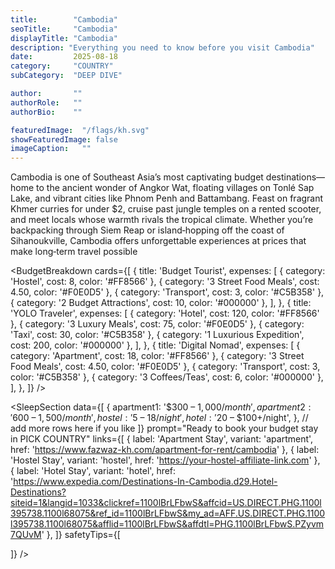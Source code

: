 ---
title:        "Cambodia"
seoTitle:     "Cambodia"
displayTitle: "Cambodia"
description: "Everything you need to know before you visit Cambodia"
date:         2025-08-18
category:     "COUNTRY"
subCategory:  "DEEP DIVE"

author:       ""
authorRole:   ""
authorBio:    ""

featuredImage:  "/flags/kh.svg"
showFeaturedImage: false
imageCaption:   ""
---

<CountryPhoto
  src="/blogCountryImages/cambodia/cambodia-temple.jpg"
  alt="world heritage preah vilheear temple in Cambodia"
  caption="world heritage preah vilheear temple in Cambodia"
/>

Cambodia is one of Southeast Asia’s most captivating budget destinations—home to the ancient wonder of Angkor Wat, floating villages on Tonlé Sap Lake, and vibrant cities like Phnom Penh and Battambang. Feast on fragrant Khmer curries for under $2, cruise past jungle temples on a rented scooter, and meet locals whose warmth rivals the tropical climate. Whether you’re backpacking through Siem Reap or island‑hopping off the coast of Sihanoukville, Cambodia offers unforgettable experiences at prices that make long‑term travel possible

<BudgetBreakdown
  cards={[
    {
      title: 'Budget Tourist',
      expenses: [
        { category: 'Hostel', cost: 8, color: '#FF8566' },
        { category: '3 Street Food Meals', cost: 4.50, color: '#F0E0D5' },
        { category: 'Transport', cost: 3, color: '#C5B358' },
        { category: '2 Budget Attractions', cost: 10, color: '#000000' },
      ],
    },
    {
      title: 'YOLO Traveler',
      expenses: [
        { category: 'Hotel', cost: 120, color: '#FF8566' },
        { category: '3 Luxury Meals', cost: 75, color: '#F0E0D5' },
        { category: 'Taxi', cost: 30, color: '#C5B358' },
        { category: '1 Luxurious Expedition', cost: 200, color: '#000000' },
      ],
    },
    {
      title: 'Digital Nomad',
      expenses: [
        { category: 'Apartment', cost: 18, color: '#FF8566' },
        { category: '3 Street Food Meals', cost: 4.50, color: '#F0E0D5' },
        { category: 'Transport', cost: 3, color: '#C5B358' },
        { category: '3 Coffees/Teas', cost: 6, color: '#000000' },
      ],
    },
  ]}
/>


<FlightCTA
  title="Book Cheap Flights to Phnom Penh, Cambodia"
  subtitle="Your $25 a Day Adventure Awaits!"
  buttonText="Book Now"
  href="https://www.expedia.com/Destinations-In-Cambodia.d29.Flight-Destinations?siteid=1&langid=1033&clickref=1110lo6pFDG&affcid=US.DIRECT.PHG.1100l395738.1100l68075&ref_id=1110lo6pFDG&my_ad=AFF.US.DIRECT.PHG.1100l395738.1100l68075&afflid=1110lo6pFDG&affdtl=PHG.1110lo6pFDG.PZi8oaaIaB"
/>

<TourSectionStarter
  subHeader="Best Day Trips in Cambodia – Temples, Lakes & Local Life on a Budget"
  paragraph="Cambodia isn’t just temples and tuk‑tuks. Watch the sunrise over Angkor Wat, explore the stilted homes of Kampong Phluk’s floating village, or take a bamboo train ride through Battambang’s countryside. Join a cooking class in Siem Reap, cruise the Mekong at sunset, or hike through Kep National Park for panoramic views—all without breaking the bank. These day trips connect you to Cambodia’s soul, whether you’re chasing history, nature, or local flavor."
/>


<TourCTA
  partnerId="P00249582"
  widgetRef="W-93c3f9e6-202e-40df-8486-47024af6c887"
  toursLink="https://www.viator.com/Cambodia/d12?pid=P00249582&mcid=42383&medium=link"
  destination="Cambodia"
/>

<SleepSectionStarter
  subHeader="Where to Stay in Cambodia – Hostels, Guesthouses & Hidden Beach Bungalows"
  paragraph="Visit between November and March for dry skies and cool evenings, or travel in the shoulder season to score deep discounts on lodging. In Phnom Penh, hostel beds start at less than $6 a night, while Siem Reap’s boutique guesthouses offer poolside charm for under $20. Along the coast, you’ll find bamboo bungalows in Koh Rong, jungle retreats in Kampot, and homestays near the Cardamom Mountains—all offering comfort and culture at backpacker‑friendly prices. Whether you’re a solo traveler, digital nomad, or couple on a shoestring, Cambodia has a bed that fits your budget and your vibe."
/>



<SleepSection
  data={[
    {
      apartment1: '$300 – $1,000/month',
      apartment2: '$600 – $1,500/month',
      hostel:     '$5 – $18/night',
      hotel:      '$20 – $100+/night',
    },
    // add more rows here if you like
  ]}
  prompt="Ready to book your budget stay in PICK COUNTRY"
  links={[
    {
      label:   'Apartment Stay',
      variant: 'apartment',
      href:    'https://www.fazwaz-kh.com/apartment-for-rent/cambodia'
    },
    {
      label:   'Hostel Stay',
      variant: 'hostel',
      href:    'https://your-hostel-affiliate-link.com'
    },
    {
      label:   'Hotel Stay',
      variant: 'hotel',
      href:    'https://www.expedia.com/Destinations-In-Cambodia.d29.Hotel-Destinations?siteid=1&langid=1033&clickref=1100lBrLFbwS&affcid=US.DIRECT.PHG.1100l395738.1100l68075&ref_id=1100lBrLFbwS&my_ad=AFF.US.DIRECT.PHG.1100l395738.1100l68075&afflid=1100lBrLFbwS&affdtl=PHG.1100lBrLFbwS.PZyvm7QUvM'
    },
  ]}
  safetyTips={[
    
  ]}
/>

